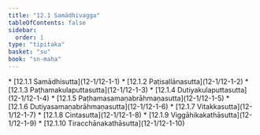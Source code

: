 ```yaml
---
title: "12.1 Samādhivagga"
tableOfContents: false
sidebar:
  order: 1
type: "tipitaka"
basket: "su"
book: "sn-maha"
---
```



<DynamicBreadcrumb />



<TableOfContents book="sn-maha" section="12.1">
* [12.1.1 Samādhisutta](12-1/12-1-1)
* [12.1.2 Paṭisallānasutta](12-1/12-1-2)
* [12.1.3 Paṭhamakulaputtasutta](12-1/12-1-3)
* [12.1.4 Dutiyakulaputtasutta](12-1/12-1-4)
* [12.1.5 Paṭhamasamaṇabrāhmaṇasutta](12-1/12-1-5)
* [12.1.6 Dutiyasamaṇabrāhmaṇasutta](12-1/12-1-6)
* [12.1.7 Vitakkasutta](12-1/12-1-7)
* [12.1.8 Cintasutta](12-1/12-1-8)
* [12.1.9 Viggāhikakathāsutta](12-1/12-1-9)
* [12.1.10 Tiracchānakathāsutta](12-1/12-1-10)
</TableOfContents>